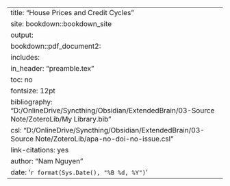 ---
title: "House Prices and Credit Cycles"
site: bookdown::bookdown_site
output:
  bookdown::pdf_document2:
    includes:
      in_header: "preamble.tex"
    toc: no
fontsize: 12pt
bibliography: "D:/OnlineDrive/Syncthing/Obsidian/ExtendedBrain/03-Source Note/ZoteroLib/My Library.bib"
csl: "D:/OnlineDrive/Syncthing/Obsidian/ExtendedBrain/03-Source Note/ZoteroLib/apa-no-doi-no-issue.csl"
link-citations: yes
author: "Nam Nguyen"
date: '`r format(Sys.Date(), "%B %d, %Y")`'
---